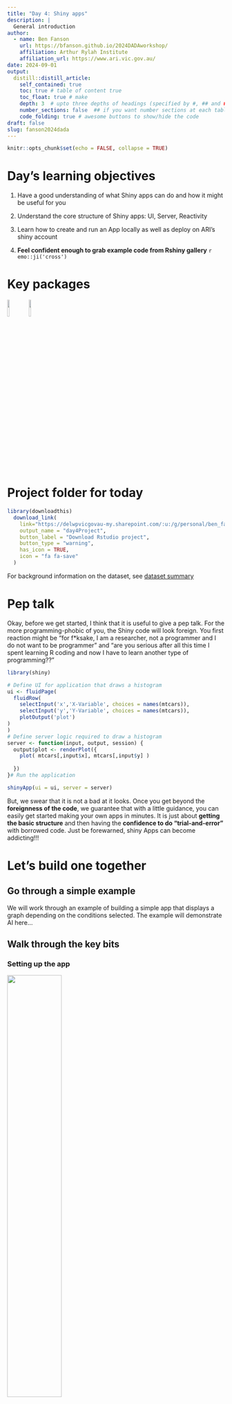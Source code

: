 ```yaml
---
title: "Day 4: Shiny apps"
description: |
  General introduction
author:
  - name: Ben Fanson
    url: https://bfanson.github.io/2024DADAworkshop/
    affiliation: Arthur Rylah Institute
    affiliation_url: https://www.ari.vic.gov.au/
date: 2024-09-01
output:
  distill::distill_article:
    self_contained: true
    toc: true # table of content true
    toc_float: true # make 
    depth: 3  # upto three depths of headings (specified by #, ## and ###)
    number_sections: false  ## if you want number sections at each table header
    code_folding: true # awesome buttons to show/hide the code
draft: false
slug: fanson2024dada
---
```


```r
knitr::opts_chunk$set(echo = FALSE, collapse = TRUE)
```

# Day's learning objectives

1)  Have a good understanding of what Shiny apps can do and how it might be useful for you

2)  Understand the core structure of Shiny apps: UI, Server, Reactivity

3)  Learn how to create and run an App locally as well as deploy on ARI's shiny account

4)  **Feel confident enough to grab example code from Rshiny gallery** `r emo::ji('cross')`

# Key packages

![](images/shiny.png){width="10%"}![](images/rsconnect.png){width="10%"}

# Project folder for today

```r
library(downloadthis)
  download_link(
    link="https://delwpvicgovau-my.sharepoint.com/:u:/g/personal/ben_fanson_deeca_vic_gov_au/EYLE3zkOD25DrZ9wVFcOcl4Bl2gQ803ZfLssKZMWOuJgyA?e=f0gCjl",
    output_name = "day4Project",
    button_label = "Download Rstudio project",
    button_type = "warning",
    has_icon = TRUE,
    icon = "fa fa-save"
  )
```

For background information on the dataset, see [dataset summary](https://bfanson.github.io/2024_DADA_workshop/dataset.html)

# Pep talk

Okay, before we get started, I think that it is useful to give a pep talk. For the more programming-phobic of you, the Shiny code will look foreign. You first reaction might be "for f\*ksake, I am a researcher, not a programmer and I do not want to be programmer" and "are you serious after all this time I spent learning R coding and now I have to learn another type of programming??"

```r
library(shiny)

# Define UI for application that draws a histogram
ui <- fluidPage(
  fluidRow( 
    selectInput('x','X-Variable', choices = names(mtcars)),
    selectInput('y','Y-Variable', choices = names(mtcars)),
    plotOutput('plot') 
)
)
# Define server logic required to draw a histogram
server <- function(input, output, session) {
  output$plot <- renderPlot({
    plot( mtcars[,input$x], mtcars[,input$y] )
    
  })
}# Run the application 

shinyApp(ui = ui, server = server)
```

But, we swear that it is not a bad at it looks. Once you get beyond the **foreignness of the code**, we guarantee that with a little guidance, you can easily get started making your own apps in minutes. It is just about **getting the basic structure** and then having the **confidence to do "trial-and-error"** with borrowed code. Just be forewarned, shiny Apps can become addicting!!!

# Let's build one together

## Go through a simple example

We will work through an example of building a simple app that displays a graph depending on the conditions selected. The example will demonstrate AI here...

## Walk through the key bits

### Setting up the app

![](images/setup_page.png){width="50%"}

For you app setup, you can either select a single file called `app.R` [like we did in the example] or you can create two files: `ui.R` and `server.R`. What this is doing is just breaking up the one file into two, otherwise basically the same. The advantage of the latter is in larger apps and for reusing code. We will stick with one file method for rest of today.

## Structure of the file

```r

# 1) Define extra packages and global objects (e.g. your dataset, model results, formats...)
library(shiny)
library(tidyverse)


# 2) Define UI for application [how it looks to the user]
ui <- fluidPage(    
  
)

# 3) Define server logic [steps taken when app starts and user clicks something]
server <- function(input, output) {
}

# 4) Run the application 
shinyApp(ui = ui, server = server)

```

Visual model of the file...

![](images/shiny_model.png){width="50%"}

## UI (= user interface)

This is what the user will be using to explore your data/results/visualizations.

### Step 1: pick a layout

First step is determining what kind of layout you want. Single panel, main panel with sidepanel, tabs

XXXXXX CREATE IMAGE OF DIFFERENT LAYOUTS XXXXXXX

Of course the cheatsheet has some basic layout functions

![](images/ui_layout.png){width="30%" height="50%"}

### Step 2: create the inputs objects: buttons, inputs, drop-down menu

Once layout is figured out, now you add in the input objects. In our example that was a drop-down menu that allowed the user to pick cylinder size.

Again, cheatsheet has the basic ones listed for you

![](images/shiny_input_cheat.png){width="40%"}

**Few key points**

-   basically creating html using simple functions

-   functions are separated by commas!!!!

-   And so many nested brackets!!!!

## input

-   like an R list

-   setup by the UI

-   can only be changed by the user (immutable from being changed in the server code)

## server

The server is the heart of the app. Let revisit the visual model...

![](images/shiny_serverside.png){width="40%"}

Three main bits... 1) You have the inputs coming in that will be used 2) R code that will take the inputs and convert to new output(s) 3) the output list is created and exported back to UI

Notes - Shiny uses reactive programming to make apps interactive. - not separated by commas...more like R programming but order does not matter!!! (except if within a reactive() or renderXXX() function - R code within reactive() and renderXXX() functions - double-breaks renderXXX({ }} when multiple lines

Let's look a little closer at the server code

```r
server <- function(input, output) {
  output$scatterPlot <- renderPlot({
    # Filter the data based on the selected number of cylinders
    filteredData <- mtcars[mtcars$cyl == input$cyl, ]
    
    # Create the scatterplot with ggplot2
    ggplot(filteredData, aes(x = hp, y = mpg)) +
      geom_point() +
      geom_smooth(method = "lm", se = TRUE, color = "blue") +
      labs(title = paste("Scatterplot of hp vs mpg for", input$cyl, "cylinders"),
           x = "Horsepower (hp)",
           y = "Miles per Gallon (mpg)") +
      theme_minimal()
  })
  
}

```

Alright, let's look more at the options for output in the cheatsheet

![](images/server_cheatsheet_box.png){width="50%"}

Note - this is not a comprehensive list and packages might have then own renderXxx() and xxxOutput()

```r
  leaflet::renderLeaflet()   # server side for leaflets
  leaflet::leafletOutput()   # UI side for leaflets
```

## output

-   basically a list sending the outputs back to the UI to display
-   key bit here is that there are specific functions to output that pair up with renderXXX()

## Folder structure

# Little more on the server side

## Reactivity

The style of programming used in shiny apps is called "reactive programming". The purpose of this programming style is to keep inputs and outputs in sync. To do this efficiency, you only want to update outputs that need to be changed. So the rule is "change ***if and only if*** inputs change".

The two key components of this are called:

-   **lazy** - only do work when called to ["procrastinate as long as possible"]

-   **cache** - save the results produced when first called and use that until something changes

You will see a variety of functions that are doing "extra" bits in the programming:

```r
  shiny::reactive()        # create function for repeated active (e.g. filtering dataset for multiple outputs )
  shiny::reactiveValues()  # create a new reactive "list" like input and output
  shiny::observe()         # performs a side effect, changes to input changes
  shiny::observeEvent()    # performs when an event happens like submit button (e.g. input/output)
  
```

We will not go into depth here but just want you to be aware and when you see them, know that they are doing extra stuff and a bit of efficiency stuff. For more complicated apps, they are essential to get a handle on...

# Think about how shiny Apps might be useful

## Visualising data for clients

**Ibis Tracker - Nev's masterpiece**

<https://arisci.shinyapps.io/ibisTracker/>

## Data sharing - upload

## Model simulations

## Creating a shiny app using Rstudio

```r
#install.packages("shiny")

```

You can find a variety of cheatsheets at <https://posit.co/resources/cheatsheets/>

```r
  knitr::include_graphics("shiny.pdf")
```

<br> <br> <br> <br> <br> <br> <br> <br> <br>

```r
 library(shiny) 
 ui <- fluidPage(   "Hello, world!" ) 
 server <- function(input, output, session) { } 
 shinyApp(ui, server)
```

# Shiny Templates

## 

-   how might you look it up

extras at \< <https://github.com/nanxstats/awesome-shiny-extensions>\>

## Dashboards

### shinydashboards package

This package helps with setting up dashboard layouts (columns, rows, matrix) as well as a suite of html objects (e.g. messages, notifications), aesthetics ("skins"), and other more bespoke tools. Check out <https://rstudio.github.io/shinydashboard/> for examples and overview.

### flexdashboard package

Flexdashboard can be useful way to quickly create a layout using Rmarkdown-like file. At the simplest, you can create an interactive dashboard with no reactivity. If you want reactivity (e.g. inputs), then you can still use the template and integrate selectInput() functions and renderXXX() functions without explicitly defining ui/server. It is a bit of a hybrid approach between Rmarkdown/Quarto and shiny App. Not sure how much this package is still being developed??

For a range of examples: <https://rstudio.github.io/flexdashboard/articles/examples.html>

An example as a shiny App run in a Rmarkdown file, see <https://jjallaire.shinyapps.io/shiny-ggplot2-diamonds/>.

# Deploy your App

## ARI shiny account

Thanks to Nev and Jim in particular `r emo::ji('clap')`, we now have a ARI shiny **Professional** account (called *arisci)*. This account is available to all ARI staff though we do have limits on the number of account users (max = 25 user accounts) but it can have an unlimited number of apps and has 10,000 usage hours (per month). The shiny apps are hosted on <https://www.shinyapps.io/> and have [https://**arisci.shinyapps.io**/XXAppNameXX](https://arisci.shinyapps.io/XXAppNameXX__){.uri} address (e.g. <https://arisci.shinyapps.io/ibisTracker/>).

Nev/Jim have created a live [document](https://delwpvicgovau-my.sharepoint.com/personal/nevil_amos_deeca_vic_gov_au/Documents/shinyapps.io%20account%20user%20guide.docx?web=1) detailing the process. I will go key aspects below.

### Setting up a shiny account

1.  Chat with others in your area and decide whether it may be useful to have a program-wide (similar) account for multiple users. If you are likely a higher user, it may be best to have your own account

2.  Email Jim Thomson ["The Gatekeeper"] requesting

3.  You will receive an invite to create an account. For your account, you will use your email (or designated person) as the username and then set a password

## linking your Rstudio to shiny server

All account holders can access all the apps on the shared account. To ensure that you do not mess with other user's apps accidentally please use the rsconnect package for all you uploading, modification, archiving and deletion of apps -- you connection will have its own token. <https://cran.r-project.org/web/packages/rsconnect/readme/README.html>.

![](images/deploy_link.PNG)

If you prefer, you can use rsconnect package via code. Get the name, token, and secret info from the token page when logged into <https://www.shinyapps.io/>.

```r
rsconnect::setAccountInfo(name='arisci',
 			                    token='XXXXX',
                   			  secret='XXXXX' )  
```

## Deploying your app

You can use the publish approach via Rstudio (GUI approach):

![](images/deploy_pub.PNG)

Or you can do the rsconnect way (just make sure the current directory is where the app is)

```r
rsconnect::deployApp( ,)  

# or if in a different directory, specify the directory

rsconnect::deployApp('app/appAmazing' )  

```

## Archiving/deleting your app

To prevent deleting of others apps, you should archive/delete the app using rsconnect code below. You can just type into Rconsole and run, assuming that you have setup your shiny connection (as shown above). You first need to archive the app and then delete:

```r
rsconnect::terminateApp(appName = 'appName')  # this will archive the app.
rsconnect::purgeApp(appName='appName')        # this will delete it off the server 
```

## Publishing *Public* apps

At the moment, a protocol is being developed to request that you can make your app "public" (sharing the link beyond biodiversity division) if it contains any data that is not otherwise public, or potentially have any sensitivities. For this to occur, a Manager/Director sign off will be required for the final published version. Until a formal process is solidified, an email with a brief description of the content of the app, its intended audience, and whether it will be password protected for end users or not along with the request should suffice. [from Nev]

## Shiny Login Passwords/Security

Two possible approaches + set app setting to private or public + set up a login on your app

## Public/private settings

You can do via deployApp:

```r
rsconnect::deployApp(appDir = "your app", appVisibility = "private")

```

Or you can go onto shiny.io 1) go to your app info; 2) click on users, and 3) finally public.

![]()

If private, you will need to authorise users which you can do using below:

```r
# you can add specific users
rsconnect::addAuthorizedUser(email= user@emailaddress.com)
```

If the user does not have an account on shinyApps.io they will need to create one. They will be sent an email with an invitation link.

## Login

Creating logins/passwords is another can of worms. There are multiple packages out there to help, e.g. shinyauthr, shinymanager. If you need at some point, probably a great question for QEARI and see what people are doing at the time.

# Useful interactive packages for shiny

can check <https://r-graph-gallery.com/interactive-charts.html>

## leaflet

### `mapview` package

The mapview package can be used to set up a simple, quick leaflet. This would be most useful when the leaflet is created on startup. For instance, you might want to show all the sites surveyed and attach metadata (e.g. dates surveyed, number of fish caught, number of plots) to that point.

```r
  library(mapview)
  mapview::mapview(breweries)

```

Useful shiny functions for Server/UI...

```r
  mapview::renderMapview()  # server side
  mapview::mapviewOutput()  # UI side
```

### `leaflet` package

Now, if you are going to build maps that will change with user input, it is best to build from "scratch" using leaflet package (+ other leaflet extra packages; see Justin's intro on leaflet's XXXXXXX)

When you have user inputs affecting the map shown, you want to try to avoid rebuilding the map object and rather just modify the elements that the user wants changed (e.g. drop lines and add points instead). This requires using reactive programming and `observe()` functions. Ask Nev to share his app code or

XXXXXX find apps to reference on gallery XXXXX

```r
  library(leaflet)
  sf_b <- mapview::breweries
  leaflet(sf_b) %>% 
    addTiles() %>% 
    addMarkers()

```

Useful shiny functions for Server/UI...

```r
  leaflet::leafletOutput()  # UI side

  leaflet::renderLeaflet()  # server side - creates the basemap
  leaflet::leafletProxy()   # this is the server function that updates the map 

```

## plotly

```r
  library(ggplot2)
  library(plotly)
  f <- ggplot( cars, aes(speed, dist)  ) + geom_point() + geom_smooth()
   plotly::ggplotly(f)

```

<br>

Useful shiny functions for Server/UI...

```r
  plotly::renderPlotly()
  plotly::plotlyOutput()
  
```

## ggiraph

-   Again, you cna build your plots using ggplot and convert
-   I like this one for linking up plots...below, put your cursor over a dot on the left or a bar on the right
-   If you know CSS, it can be pretty powerful...

```r
library(ggiraph)
library(tidyverse)
library(patchwork)

mtcars_db <- rownames_to_column(mtcars, var = "carname")

# First plot: Scatter plot
fig_pt <- ggplot(
  data = mtcars_db,
  mapping = aes(
    x = disp, y = qsec,
    tooltip = carname, data_id = carname
  )
) +
  geom_point_interactive(
    size = 3, hover_nearest = TRUE
  ) +
  labs(
    title = "Displacement vs Quarter Mile",
    x = "Displacement", y = "Quarter Mile"
  ) +
  theme_bw()

# Second plot: Bar plot
fig_bar <- ggplot(
  data = mtcars_db,
  mapping = aes(
    x = reorder(carname, mpg), y = mpg,
    tooltip = paste("Car:", carname, "<br>MPG:", mpg),
    data_id = carname
  )
) +
  geom_col_interactive(fill = "skyblue") +
  coord_flip() +
  labs(
    title = "Miles per Gallon by Car",
    x = "Car", y = "Miles per Gallon"
  ) +
  theme_bw()

# Combine the plots using patchwork
 combined_plot <- fig_pt + fig_bar + plot_layout(ncol = 2) 

# Combine the plots using cowplot
# combined_plot <- cowplot::plot_grid(fig_pt, fig_bar, ncol=2) 

# Create a single interactive plot with both subplots
interactive_plot <- girafe(ggobj = combined_plot)

# Set options for the interactive plot
girafe_options(
  interactive_plot,
  opts_hover(css = "fill:cyan;stroke:black;cursor:pointer;"),
  opts_selection(type = "single", css = "fill:red;stroke:black;")
)
```

<br>

Useful shiny functions for Server/UI...

```r
  ggiraph::renderGirafe()
  ggiraph::ggiraphOutput()
  
```

# Beyond showing results

## I/O: Uploading files

## I/O: Saving user inputs

## I/O: Downloading

# Additional resources

For useful resources: <https://shiny.posit.co/r/articles/>

Good for basic shiny <https://mastering-shiny.org/>

[Engineering Production-Grade Shiny Apps](https://engineering-shiny.org/index.html) 

<https://engineering-shiny.org/index.html> 

<aside>Asides can be useful for preso.</aside>

# Let's get our hands dirty...

::: {#task .greeting .message style="background: lightgrey;"}
**Your Task**

Build a shiny app to communicate Day 2 analysis results to your client

-   Step1: setup your app page with the 4 parts: global, ui, server, run

-   Step2: design a UI [ layout, user inputs to be passed to server]

-   Step3: create server functions

-   Step4: test your app by "Run App"
:::

You can download our version:

```r
library(downloadthis)
  download_dir(
    path='appWorkshop',
    output_name = "appWorkshop",
    button_label = "Download Shiny App for workshop study",
    button_type = "warning",
    has_icon = TRUE,
    icon = "fa fa-save"
  )
```
